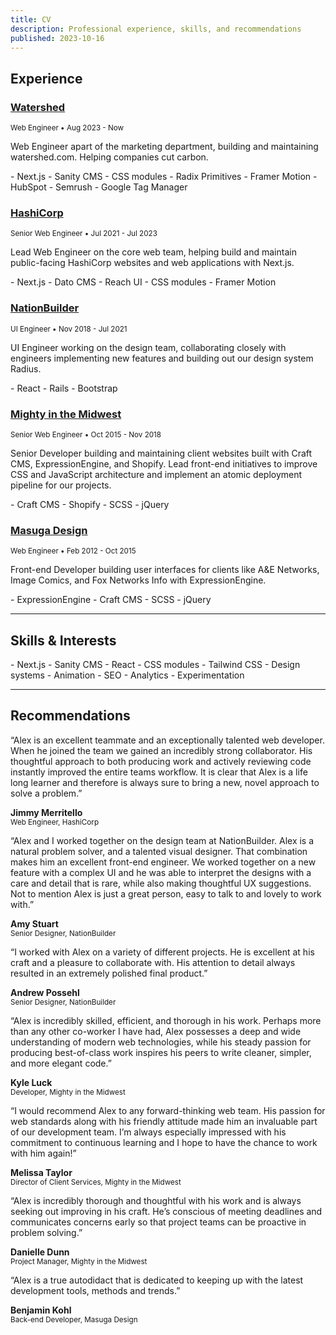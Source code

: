 ```yaml
---
title: CV
description: Professional experience, skills, and recommendations
published: 2023-10-16
---
```


## Experience

<Spacer height="lg" />

### [Watershed](https://watershed.com)
<small>Web Engineer &bull; Aug 2023 - Now</small>

Web Engineer apart of the marketing department, building and maintaining watershed.com. Helping companies cut carbon.

<Columns>
- Next.js
- Sanity CMS
- CSS modules
- Radix Primitives
- Framer Motion
- HubSpot
- Semrush
- Google Tag Manager
</Columns>

<Spacer height="lg" />

### [HashiCorp](https://hashicorp.com)
<small>Senior Web Engineer &bull; Jul 2021 - Jul 2023</small>

Lead Web Engineer on the core web team, helping build and maintain public-facing HashiCorp websites and web applications with Next.js.

<Columns>
- Next.js
- Dato CMS
- Reach UI
- CSS modules
- Framer Motion
</Columns>

<Spacer height="lg" />

### [NationBuilder](https://nationbuilder.com/)
<small>UI Engineer &bull; Nov 2018 - Jul 2021</small>

UI Engineer working on the design team, collaborating closely with engineers implementing new features and building out our design system Radius.

<Columns>
- React
- Rails
- Bootstrap
</Columns>

<Spacer height="lg" />

### [Mighty in the Midwest](https://mightyinthemidwest.com/)
<small>Senior Web Engineer &bull; Oct 2015 - Nov 2018</small>

Senior Developer building and maintaining client websites built with Craft CMS, ExpressionEngine, and Shopify. Lead front-end initiatives to improve CSS and JavaScript architecture and implement an atomic deployment pipeline for our projects.

<Columns>
- Craft CMS
- Shopify
- SCSS
- jQuery
</Columns>

<Spacer height="lg" />

### [Masuga Design](https://gomasuga.com)
<small>Web Engineer &bull; Feb 2012 - Oct 2015</small>

Front-end Developer building user interfaces for clients like A&E Networks, Image Comics, and Fox Networks Info with ExpressionEngine.

<Columns>
- ExpressionEngine
- Craft CMS
- SCSS
- jQuery
</Columns>

---

## Skills & Interests

<Spacer height="lg" />

<Columns>
- Next.js
- Sanity CMS
- React
- CSS modules
- Tailwind CSS
- Design systems
- Animation
- SEO
- Analytics
- Experimentation
</Columns>

---

## Recommendations

<Spacer height="lg" />

“Alex is an excellent teammate and an exceptionally talented web developer. When he joined the team we gained an incredibly strong collaborator. His thoughtful approach to both producing work and actively reviewing code instantly improved the entire teams workflow. It is clear that Alex is a life long learner and therefore is always sure to bring a new, novel approach to solve a problem.”

**Jimmy Merritello**<br/><small>Web Engineer, HashiCorp</small>

<Spacer height="lg" />

“Alex and I worked together on the design team at NationBuilder. Alex is a natural problem solver, and a talented visual designer. That combination makes him an excellent front-end engineer. We worked together on a new feature with a complex UI and he was able to interpret the designs with a care and detail that is rare, while also making thoughtful UX suggestions. Not to mention Alex is just a great person, easy to talk to and lovely to work with.”

**Amy Stuart**<br/><small>Senior Designer, NationBuilder</small>

<Spacer height="lg" />

“I worked with Alex on a variety of different projects. He is excellent at his craft and a pleasure to collaborate with. His attention to detail always resulted in an extremely polished final product.”

**Andrew Possehl**<br/><small>Senior Designer, NationBuilder</small>

<Spacer height="lg" />

“Alex is incredibly skilled, efficient, and thorough in his work. Perhaps more than any other co-worker I have had, Alex possesses a deep and wide understanding of modern web technologies, while his steady passion for producing best-of-class work inspires his peers to write cleaner, simpler, and more elegant code.”

**Kyle Luck**<br/><small>Developer, Mighty in the Midwest</small>

<Spacer height="lg" />

“I would recommend Alex to any forward-thinking web team. His passion for web standards along with his friendly attitude made him an invaluable part of our development team. I’m always especially impressed with his commitment to continuous learning and I hope to have the chance to work with him again!”

**Melissa Taylor**<br/><small>Director of Client Services, Mighty in the Midwest</small>

<Spacer height="lg" />

“Alex is incredibly thorough and thoughtful with his work and is always seeking out improving in his craft. He’s conscious of meeting deadlines and communicates concerns early so that project teams can be proactive in problem solving.”

**Danielle Dunn**<br/><small>Project Manager, Mighty in the Midwest</small>

<Spacer height="lg" />

“Alex is a true autodidact that is dedicated to keeping up with the latest development tools, methods and trends.”

**Benjamin Kohl**<br/><small>Back-end Developer, Masuga Design</small>